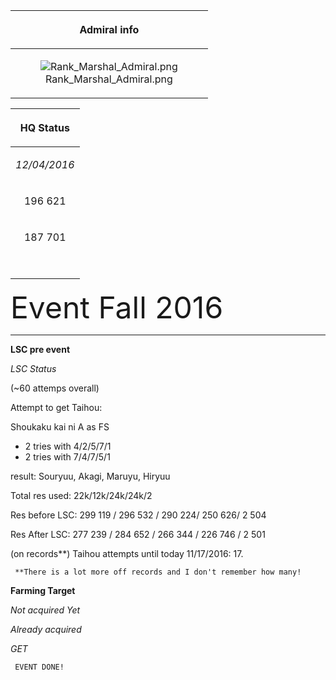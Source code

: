 {|border="1" cellpadding="1" cellspacing="1" class="article-table" style="height: 295px; width: 400px;"
|-
!colspan="2" scope="col" style="text-align:center;" | '''Admiral info'''
|-
| colspan="1" rowspan="8" style="text-align:center;" | [[File:Rank Marshal Admiral.png]]
| style="text-align:center;" | Name: まゆ
|-
| style="text-align:center;" | Level: 112
|-
| style="text-align:center;" | Joined: Dec 2014
|-
| style="text-align:center;" | Server: 鹿屋基地/Kanoya Airfield
|-
| style="text-align:center;" | Comment: Sacé bleu!
|-
|style="text-align:center;" | Max shipgirl: 220
|-
|style="text-align:center;" | Max Equipment: 977
|-
| style="text-align:center;" | {{ItemStack|item = [[File:First-Class Medal.png|40px|A Class Medal]]|text = x4}}
|}

{|border="1" cellpadding="1" cellspacing="1" class="article-table" style="height: 295px; width: 400px;"
|-
!colspan="2" scope="col" style="text-align:center;" | '''HQ Status'''
|-
!colspan="2" scope="col" style="text-align:center;" | ''12/04/2016''
|-
| style="text-align:center;"|{{Fuel}}196 621
| style="text-align:center;"|{{Steel}}233 655
|-
| style="text-align:center;"|{{Ammo}}187 701
| style="text-align:center;"|{{Bauxite}}181 083
|-
| style="text-align:center;"|{{ItemStack|item = [[File:Instant_repair_2.png|40px|Instant repair]]|text = x2088}}
| style="text-align:center;"|{{ItemStack|item = [[File:Development_material.png|40px|Development material]]|text = x2581}}
|-
| style="text-align:center;"|{{ItemStack|item = [[File:Improvement_Materials.png|40px|Improvement Materials]]|text = x184}}
| style="text-align:center;"|{{ItemStack|item = [[File:Instant construction 2.png|40px|Instant construction]]|text = x2261}}
|-
| style="text-align:center;"|{{ItemStack|item = [[File:Coin.png|40px|Coin]]|text = 31770}}
| style="text-align:center;"|{{ItemStack|item = [[File:Furniture fairy.png|40px|Furniture fairy]]|text = x2}}
|-
| style="text-align:center;"|{{ItemStack|item = [[File:Medal.png|40px|Medal]]|text = x21}}
| style="text-align:center;"|{{ItemStack|item = [[File:Blueprint.png|40px|Blueprint]]|text = x0}}
|-
| style="text-align:center;"|{{ItemStack|item = [[File:Emergency_repair.png|40px|Emergency repair]]|text = x16}}
| style="text-align:center;"|{{ItemStack|item = [[File:Repair goddess shop.jpg|40px|Goddess repair]]|text = x4}}
|-
|style="text-align:center;"|{{ItemStack|item = [[File:Reinforcement Expansion.png|40px|Reinforcement Expansion]]|text = x4}}
|style="text-align:center;"|{{ItemStack|item = [[File:Present_box_icon.png|40px|Present box]]|text = 16}}
|}




<font size="18">Event Fall 2016</font>

----

{{ResourceReport-FullMan
|before_fuel = 277 239
|before_ammo = 284 652
|before_steel = 266 344
|before_bauxite = 226 746
|after_fuel = 196 821
|after_ammo = 187 701
|after_steel = 133 655
|after_bauxite = 181 083
|used_fuel = 169 726
|used_ammo = 126 331
|used_steel = 71 431
|used_bauxite = 65 245
|used_bucket = 635
|note = Thanks to all the orel I made it with a good amount of fuel
}}

{{MedalReport-5
|e1 = Hard
|e2 = Hard
|e3 = Hard
|e4 = Hard
|e5 = Hard
}}

'''LSC pre event'''

''LSC Status''

(~60 attemps overall)

{{ShipBattleCardKai|Yamato/Kai|layers=ring ring_glow}} {{ShipBattleCardKai|I-401/Kai|layers=ring ring_glow}} {{ShipBattleCardKai|Akitsu Maru/Kai}}

{{ShipBattleCardKai|Musashi|grayscale=true}} {{ShipBattleCardKai|Taihou|grayscale=true}} {{ShipBattleCardKai|Bismarck|grayscale=true}}

Attempt to get Taihou:

Shoukaku kai ni A as FS
* 2 tries with 4/2/5/7/1
* 2 tries with 7/4/7/5/1

result: Souryuu, Akagi, Maruyu, Hiryuu

Total res used: 22k/12k/24k/24k/2

Res before LSC: 299 119 / 296 532 / 290 224/ 250 626/ 2 504

Res After LSC: 277 239 / 284 652 / 266 344 / 226 746 / 2 501

(on records**) Taihou attempts until today 11/17/2016: 17.

  **There is a lot more off records and I don't remember how many!

'''Farming Target'''

''Not acquired Yet''

{{ShipBattleCardKai|Roma|grayscale=true}} {{ShipBattleCardKai|Teruzuki|grayscale=true}}

{{ShipBattleCardKai|Graf Zeppelin|grayscale=true}} {{ShipBattleCardKai|Takanami|grayscale=true}}

{{ShipBattleCardKai|Unryuu|grayscale=true}} {{ShipBattleCardKai|Kazagumo|grayscale=true}}


''Already acquired''

{{ShipBattleCardKai|U-511}} {{ShipBattleCardKai|Prinz Eugen}}

{{ShipBattleCardKai|Akitsu Maru}} {{ShipBattleCardKai|Amatsukaze}}

''GET''

{{ShipBattleCardKai|Yamakaze}} {{ShipBattleCardKai|Commandant Teste}}

{{ShipBattleCardKai|Hayasui}} {{ShipBattleCardKai|Hagikaze}}

{{ShipBattleCardKai|Arashi}} {{ShipBattleCardKai|Saratoga}}

{{ShipBattleCardKai|Asakaze}}

  EVENT DONE!


{{Progress|50}}